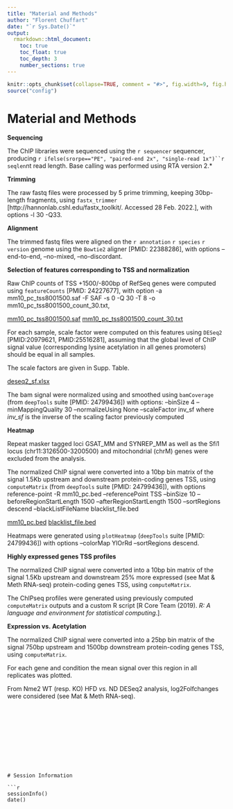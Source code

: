 ```yaml
---
title: "Material and Methods"
author: "Florent Chuffart"
date: "`r Sys.Date()`"
output:
  rmarkdown::html_document:
    toc: true
    toc_float: true
    toc_depth: 3
    number_sections: true
---
```



```r
knitr::opts_chunk$set(collapse=TRUE, comment = "#>", fig.width=9, fig.height=6, eval=TRUE, echo=FALSE, results="hide")
source("config")
```



# Material and Methods


**Sequencing**

The ChIP libraries were sequenced using the `r sequencer` sequencer, producing `r ifelse(srorpe=="PE", "paired-end 2x", "single-read 1x")``r seqlen`nt read length.
Base calling was performed using RTA version 2.*

**Trimming**

The raw fastq files were processed by 5 prime trimming, keeping 30bp-length fragments, using `fastx_trimmer` [http://hannonlab.cshl.edu/fastx_toolkit/. Accessed 28 Feb. 2022.], with options -l 30 -Q33. 

**Alignment**

The trimmed fastq files were aligned on the `r annotation` `r species` `r version` genome using the `Bowtie2` aligner [PMID: 22388286], with options –end-to-end, –no-mixed, –no-discordant. 


**Selection of features corresponding to TSS and normalization**

Raw ChIP counts of TSS +1500/-800bp of RefSeq genes were computed using `featureCounts` [PMID: 24227677], with option -a mm10_pc_tss8001500.saf -F SAF -s 0 -Q 30 -T 8 -o mm10_pc_tss8001500_count_30.txt, 

[mm10_pc_tss8001500.saf](./mm10_pc_tss8001500.saf) [mm10_pc_tss8001500_count_30.txt](./mm10_pc_tss8001500_count_30.txt)

For each sample, scale factor were computed on this features using `DESeq2` [PMID:20979621, PMID:25516281], assuming that the global level of ChIP signal value (corresponding lysine acetylation in all genes promoters) should be equal in all samples.

The scale factors are given in Supp. Table.

[deseq2_sf.xlsx](.\deseq2_sf.xlsx)

The bam signal were normalized using and smoothed using `bamCoverage` (from `deepTools` suite [PMID: 24799436])
with options: --binSize 4 --minMappingQuality 30 --normalizeUsing None --scaleFactor inv_sf
where *inv_sf* is the inverse of the scaling factor previously computed
  

**Heatmap**

Repeat masker tagged loci GSAT_MM and SYNREP_MM as well as the Sfi1 locus (chr11:3126500-3200500) and mitochondrial (chrM) genes were excluded from the analysis.

The normalized ChIP signal were converted into a 10bp bin matrix of the signal 1.5Kb upstream and downstream protein-coding genes TSS, using `computeMatrix` (from `deepTools` suite [PMID: 24799436]), with options reference-point -R mm10_pc.bed --referencePoint TSS --binSize 10 --beforeRegionStartLength 1500 --afterRegionStartLength 1500 --sortRegions descend --blackListFileName blacklist_file.bed

[mm10_pc.bed](./mm10_pc.bed) 
[blacklist_file.bed](./blacklist_file.bed)

Heatmaps were generated using `plotHeatmap` (`deepTools` suite [PMID: 24799436]) with options --colorMap YlOrRd --sortRegions descend.

**Highly expressed genes TSS profiles**

The normalized ChIP signal were converted into a 10bp bin matrix of the signal 1.5Kb upstream and downstream 25% more expressed (see Mat & Meth RNA-seq) protein-coding genes TSS, using `computeMatrix`.

The ChIPseq profiles were generated using previously computed `computeMatrix` outputs and a custom R script [R Core Team (2019). *R: A language and environment for statistical computing*.]. 

**Expression vs. Acetylation**

The normalized ChIP signal were converted into a 25bp bin matrix of the signal 750bp upstream and 1500bp downstream protein-coding genes TSS, using `computeMatrix`.

For each gene and condition the mean signal over this region in all replicates was plotted.

From Nme2 WT (resp. KO) HFD *vs.* ND DESeq2 analysis, log2Folfchanges were considered (see Mat & Meth RNA-seq).

```











# Session Information

```r
sessionInfo()
date()
```



























